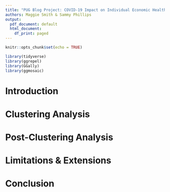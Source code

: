 ```yaml
---
title: "PUG Blog Project: COVID-19 Impact on Individual Economic Health"
authors: Maggie Smith & Sammy Phillips
output:
  pdf_document: default
  html_document:
    df_print: paged
---
```


```r
knitr::opts_chunk$set(echo = TRUE)
```

```r
library(tidyverse)
library(ggrepel)
library(GGally)
library(ggmosaic)
```

# Introduction

# Clustering Analysis

# Post-Clustering Analysis

# Limitations & Extensions 

# Conclusion